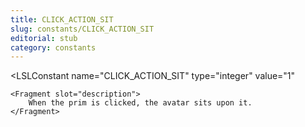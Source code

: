 ```yaml
---
title: CLICK_ACTION_SIT
slug: constants/CLICK_ACTION_SIT
editorial: stub
category: constants
---
```


<LSLConstant
	name="CLICK_ACTION_SIT"
	type="integer"
	value="1"
>
	<Fragment slot="description">
		When the prim is clicked, the avatar sits upon it.
	</Fragment>
</LSLConstant>
